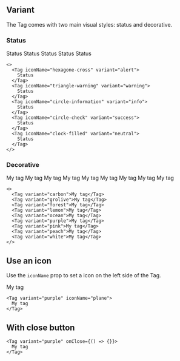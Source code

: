 
## Variant

The Tag comes with two main visual styles: status and decorative.

### Status

<Preview>
  <Tag iconName="hexagone-cross" variant="alert">
    Status
  </Tag>
  <Tag iconName="triangle-warning" variant="warning">
    Status
  </Tag>
  <Tag iconName="circle-information" variant="info">
    Status
  </Tag>
  <Tag iconName="circle-check" variant="success">
    Status
  </Tag>
  <Tag iconName="clock-filled" variant="neutral">
    Status
  </Tag>
</Preview>

```tsx sandbox
<>
  <Tag iconName="hexagone-cross" variant="alert">
    Status
  </Tag>
  <Tag iconName="triangle-warning" variant="warning">
    Status
  </Tag>
  <Tag iconName="circle-information" variant="info">
    Status
  </Tag>
  <Tag iconName="circle-check" variant="success">
    Status
  </Tag>
  <Tag iconName="clock-filled" variant="neutral">
    Status
  </Tag>
</>
```

### Decorative

<Preview>
  <Tag variant="carbon">My tag</Tag>
  <Tag variant="grolive">My tag</Tag>
  <Tag variant="forest">My tag</Tag>
  <Tag variant="lemon">My tag</Tag>
  <Tag variant="ocean">My tag</Tag>
  <Tag variant="purple">My tag</Tag>
  <Tag variant="pink">My tag</Tag>
  <Tag variant="peach">My tag</Tag>
  <Tag variant="white">My tag</Tag>
</Preview>

```tsx sandbox
<>
  <Tag variant="carbon">My tag</Tag>
  <Tag variant="grolive">My tag</Tag>
  <Tag variant="forest">My tag</Tag>
  <Tag variant="lemon">My tag</Tag>
  <Tag variant="ocean">My tag</Tag>
  <Tag variant="purple">My tag</Tag>
  <Tag variant="pink">My tag</Tag>
  <Tag variant="peach">My tag</Tag>
  <Tag variant="white">My tag</Tag>
</>
```

## Use an icon

Use the `iconName` prop to set a icon on the left side of the Tag.

<Preview>
  <Tag variant="purple" iconName="plane">
    My tag
  </Tag>
</Preview>

```tsx sandbox
<Tag variant="purple" iconName="plane">
  My tag
</Tag>
```

## With close button

<Preview>
  <Demo />
</Preview>

```tsx sandbox
<Tag variant="purple" onClose={() => {}}>
  My tag
</Tag>
```
